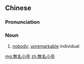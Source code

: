 {{also|无名小卒}}
==Chinese==
{{zh-forms|s=无名小卒|type=22|lit=nameless pawn}}

===Pronunciation===
{{zh-pron
|m=wúmíng xiǎozú
|c=mou4 ming4 siu2 zeot1
|cat=n
}}

===Noun===
{{zh-noun}}

# [[nobody]]; [[unremarkable]] individual

[[mg:無名小卒]]
[[zh:無名小卒]]